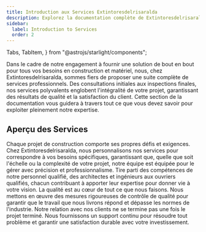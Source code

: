 ```yaml
---
title: Introduction aux Services Extintoresdelrisaralda
description: Explorez la documentation complète de Extintoresdelrisaralda pour un examen approfondi de nos outils haut de gamme et services de construction.
sidebar:
  label: Introduction to Services
  order: 2
---
```


  Tabs,
  TabItem,
} from "@astrojs/starlight/components";

Dans le cadre de notre engagement à fournir une solution de bout en bout pour tous vos besoins en construction et matériel, nous, chez Extintoresdelrisaralda, sommes fiers de proposer une suite complète de services professionnels. Des consultations initiales aux inspections finales, nos services polyvalents englobent l'intégralité de votre projet, garantissant des résultats de qualité et la satisfaction du client. Cette section de la documentation vous guidera à travers tout ce que vous devez savoir pour exploiter pleinement notre expertise.

## Aperçu des Services

<Tabs>
  <TabItem label="Solutions sur Mesure">
    Chaque projet de construction comporte ses propres défis et exigences. Chez Extintoresdelrisaralda, nous personnalisons nos services pour correspondre à vos besoins spécifiques, garantissant que, quelle que soit l'échelle ou la complexité de votre projet, notre équipe est équipée pour le gérer avec précision et professionnalisme.
  </TabItem>
  <TabItem label="Équipe d'Experts">
    Tire parti des compétences de notre personnel qualifié, des architectes et ingénieurs aux ouvriers qualifiés, chacun contribuant à apporter leur expertise pour donner vie à votre vision.
  </TabItem>
   <TabItem label="Engagement envers la Qualité">
    La qualité est au cœur de tout ce que nous faisons. Nous mettons en œuvre des mesures rigoureuses de contrôle de qualité pour garantir que le travail que nous livrons répond et dépasse les normes de l'industrie.
  </TabItem>
   <TabItem label="Support Continu">
    Notre relation avec nos clients ne se termine pas une fois le projet terminé. Nous fournissons un support continu pour résoudre tout problème et garantir une satisfaction durable avec votre investissement.
  </TabItem>
</Tabs>
